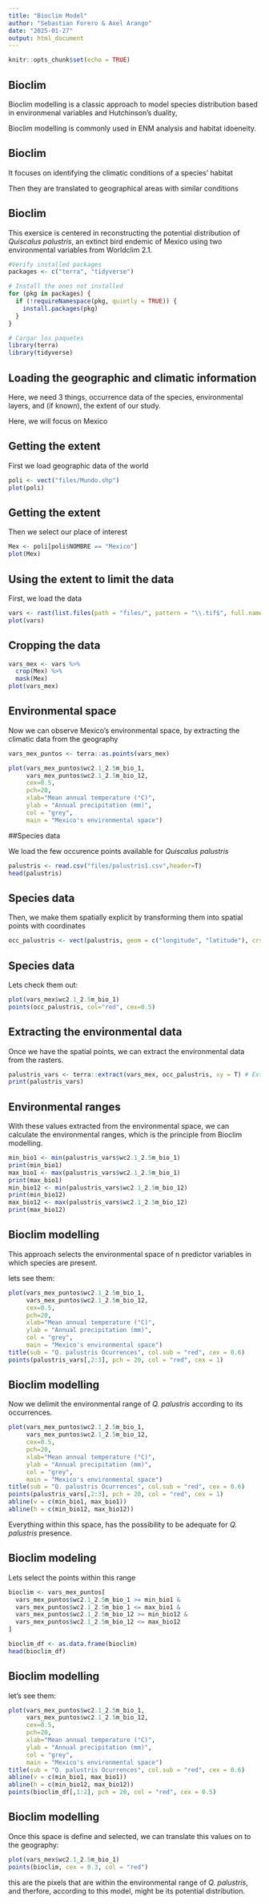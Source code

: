 ```yaml
---
title: "Bioclim Model"
author: "Sebastian Forero & Axel Arango"
date: "2025-01-27"
output: html_document
---
```



```r
knitr::opts_chunk$set(echo = TRUE)
```

## Bioclim

Bioclim modelling is a classic approach to model species distribution based in environmenal variables and Hutchinson's duality,

Bioclim modelling is commonly used in ENM analysis and habitat idoeneity.

## Bioclim

It focuses on identifying the climatic conditions of a species' habitat

Then they are translated to geographical areas with similar conditions

## Bioclim

This exersice is centered in reconstructing the potential distribution of _Quiscalus palustris_, an extinct bird endemic of Mexico using two environmental variables from Worldclim 2.1.




```r
#Verify installed packages
packages <- c("terra", "tidyverse")

# Install the ones not installed
for (pkg in packages) {
  if (!requireNamespace(pkg, quietly = TRUE)) {
    install.packages(pkg)
  }
}

# Cargar los paquetes
library(terra)
library(tidyverse)

```


## Loading the geographic and climatic information

Here, we need 3 things, occurrence data of the species, environmental layers, and (if known), the extent of our study.

Here, we will focus on Mexico

## Getting the extent

First we load geographic data of the world

```r
poli <- vect("files/Mundo.shp")  
plot(poli)
```

## Getting the extent

Then we select our place of interest

```r
Mex <- poli[poli$NOMBRE == "Mexico"]
plot(Mex)

```

## Using the extent to limit the data

First, we load the data

```r
vars <- rast(list.files(path = "files/", pattern = "\\.tif$", full.names = T)) 
plot(vars)


```
## Cropping the data


```r
vars_mex <- vars %>% 
  crop(Mex) %>% 
  mask(Mex) 
plot(vars_mex) 
```

## Environmental space

Now we can observe Mexico's environmental space, by extracting the climatic data from the geography

```r
vars_mex_puntos <- terra::as.points(vars_mex)

plot(vars_mex_puntos$wc2.1_2.5m_bio_1, 
     vars_mex_puntos$wc2.1_2.5m_bio_12, 
     cex=0.5, 
     pch=20, 
     xlab="Mean annual temperature (°C)", 
     ylab = "Annual precipitation (mm)", 
     col = "grey",
     main = "Mexico's environmental space")
```

##Species data

We load the few occurence points available for _Quiscalus palustris_

```r
palustris <- read.csv("files/palustris1.csv",header=T)
head(palustris)
```

## Species data

Then, we make them spatially explicit by transforming them into spatial points with coordinates

```r
occ_palustris <- vect(palustris, geom = c("longitude", "latitude"), crs = "EPSG:4326") # Convertir en un objeto espacial
```

## Species data

Lets check them out:

```r

plot(vars_mex$wc2.1_2.5m_bio_1)
points(occ_palustris, col="red", cex=0.5)
```

## Extracting the environmental data

Once we have the spatial points, we can extract the environmental data from the rasters.

```r
palustris_vars <- terra::extract(vars_mex, occ_palustris, xy = T) # Extracción
print(palustris_vars)
```


## Environmental ranges

With these values extracted from the environmental space, we can calculate the environmental ranges, which is the principle from Bioclim modelling.

```r
min_bio1 <- min(palustris_vars$wc2.1_2.5m_bio_1)
print(min_bio1)
max_bio1 <- max(palustris_vars$wc2.1_2.5m_bio_1)
print(max_bio1)
min_bio12 <- min(palustris_vars$wc2.1_2.5m_bio_12)
print(min_bio12)
max_bio12 <- max(palustris_vars$wc2.1_2.5m_bio_12)
print(max_bio12)
```


## Bioclim modelling

This approach selects the environmental space of n predictor variables in which species are present.

lets see them:

```r
plot(vars_mex_puntos$wc2.1_2.5m_bio_1, 
     vars_mex_puntos$wc2.1_2.5m_bio_12, 
     cex=0.5, 
     pch=20, 
     xlab="Mean annual temperature (°C)", 
     ylab = "Annual precipitation (mm)", 
     col = "grey",
     main = "Mexico's environmental space")
title(sub = "Q. palustris Ocurrences", col.sub = "red", cex = 0.6)
points(palustris_vars[,2:3], pch = 20, col = "red", cex = 1)
```


## Bioclim modelling

Now we delimit the environmental range of _Q. palustris_ according to its occurrences.


```r
plot(vars_mex_puntos$wc2.1_2.5m_bio_1, 
     vars_mex_puntos$wc2.1_2.5m_bio_12, 
     cex=0.5, 
     pch=20, 
     xlab="Mean annual temperature (°C)", 
     ylab = "Annual precipitation (mm)", 
     col = "grey",
     main = "Mexico's environmental space")
title(sub = "Q. palustris Ocurrences", col.sub = "red", cex = 0.6)
points(palustris_vars[,2:3], pch = 20, col = "red", cex = 1)
abline(v = c(min_bio1, max_bio1))
abline(h = c(min_bio12, max_bio12))
```
Everything within this space, has the possibility to be adequate for _Q. palustris_ presence.

## Bioclim modeling

Lets select the points within this range

```r
bioclim <- vars_mex_puntos[
  vars_mex_puntos$wc2.1_2.5m_bio_1 >= min_bio1 &
  vars_mex_puntos$wc2.1_2.5m_bio_1 <= max_bio1 &
  vars_mex_puntos$wc2.1_2.5m_bio_12 >= min_bio12 &
  vars_mex_puntos$wc2.1_2.5m_bio_12 <= max_bio12
]

bioclim_df <- as.data.frame(bioclim)
head(bioclim_df)
```
## Bioclim modelling

let's see them:

```r
plot(vars_mex_puntos$wc2.1_2.5m_bio_1, 
     vars_mex_puntos$wc2.1_2.5m_bio_12, 
     cex=0.5, 
     pch=20, 
     xlab="Mean annual temperature (°C)", 
     ylab = "Annual precipitation (mm)", 
     col = "grey",
     main = "Mexico's environmental space")
title(sub = "Q. palustris Ocurrences", col.sub = "red", cex = 0.6)
abline(v = c(min_bio1, max_bio1))
abline(h = c(min_bio12, max_bio12))
points(bioclim_df[,1:2], pch = 20, col = "red", cex = 0.5)
```

## Bioclim modelling

Once this space is define and selected, we can translate this values on to the geography:

```r
plot(vars_mex$wc2.1_2.5m_bio_1) 
points(bioclim, cex = 0.3, col = "red")
```

this are the pixels that are within the environmental range of _Q. palustris_, and therfore, according to this model, might be its potential distribution.


